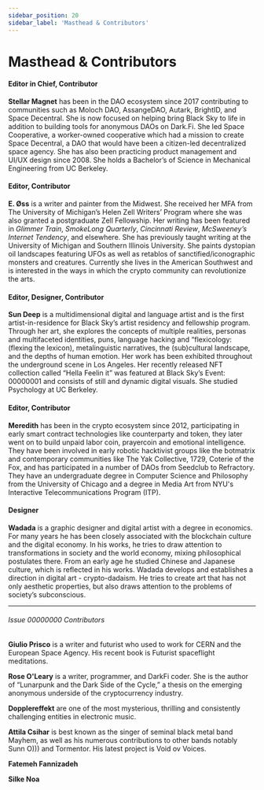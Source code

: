 ```yaml
---
sidebar_position: 20
sidebar_label: 'Masthead & Contributors'
---
```


# Masthead & Contributors

#### Editor in Chief, Contributor 
**Stellar Magnet** has been in the DAO ecosystem since 2017 contributing to communities such as Moloch DAO, AssangeDAO, Autark, BrightID, and Space Decentral. She is now focused on helping bring Black Sky to life in addition to building tools for anonymous DAOs on Dark.Fi. She led Space Cooperative, a worker-owned cooperative which had a mission to create Space Decentral, a DAO that would have been a citizen-led decentralized space agency. She has also been practicing product management and UI/UX design since 2008. She holds a Bachelor’s of Science in Mechanical Engineering from UC Berkeley.

#### Editor, Contributor 
**E. Øss** is a writer and painter from the Midwest. She received her MFA from The University of Michigan’s Helen Zell Writers’ Program where she was also granted a postgraduate Zell Fellowship. Her writing has been featured in _Glimmer Train_, _SmokeLong Quarterly_, _Cincinnati Review_, _McSweeney’s Internet Tendency_, and elsewhere. She has previously taught writing at the University of Michigan and Southern Illinois University. She paints dystopian oil landscapes featuring UFOs as well as retablos of sanctified/iconographic monsters and creatures. Currently she lives in the American Southwest and is interested in the ways in which the crypto community can revolutionize the arts. 

#### Editor, Designer, Contributor
**Sun Deep** is a multidimensional digital and language artist and is the first artist-in-residence for Black Sky’s artist residency and fellowship program. Through her art, she explores the concepts of multiple realities, personas and multifaceted identities, puns, language hacking and “flexicology: (flexing the lexicon), metalinguistic narratives, the (sub)cultural landscape, and the depths of human emotion. Her work has been exhibited throughout the underground scene in Los Angeles. Her recently released NFT collection called “Hella Feelin it” was featured at Black Sky’s Event: 00000001 and consists of still and dynamic digital visuals. She studied Psychology at UC Berkeley.  

#### Editor, Contributor
**Meredith** has been in the crypto ecosystem since 2012, participating in early smart contract technologies like counterparty and token, they later went on to build unpaid labor coin, prayercoin and emotional intelligence. They have been involved in early robotic hacktivist groups like the botmatrix and  contemporary  communities like The Yak Collective, 1729, Coterie of the Fox, and has participated in a number of DAOs from Seedclub to Refractory. They have an undergraduate degree in Computer Science and Philosophy from the University of Chicago and a degree in Media Art from NYU's Interactive Telecommunications Program (ITP).

#### Designer
**Wadada** is a graphic designer and digital artist with a degree in economics. For many years he has been closely associated with the blockchain culture and the digital economy. In his works, he tries to draw attention to transformations in society and the world economy, mixing philosophical postulates there. From an early age he studied Chinese and Japanese culture, which is reflected in his works. Wadada develops and establishes a direction in digital art - crypto-dadaism. He tries to create art that has not only aesthetic properties, but also draws attention to the problems of society’s subconscious.

---

###### Issue 00000000 Contributors 

**Giulio Prisco** is a writer and futurist who used to work for CERN and the European Space Agency. His recent book is Futurist spaceflight meditations. 

**Rose O'Leary** is a writer, programmer, and DarkFi coder. She is the author of “Lunarpunk and the Dark Side of the Cycle,” a thesis on the emerging anonymous underside of the cryptocurrency industry. 

**Dopplereffekt** are one of the most mysterious, thrilling and consistently challenging entities in electronic music. 

**Attila Csihar** is best known as the singer of seminal black metal band Mayhem, as well as his numerous contributions to other bands notably Sunn O))) and Tormentor. His latest project is Void ov Voices.

**Fatemeh Fannizadeh**

**Silke Noa**